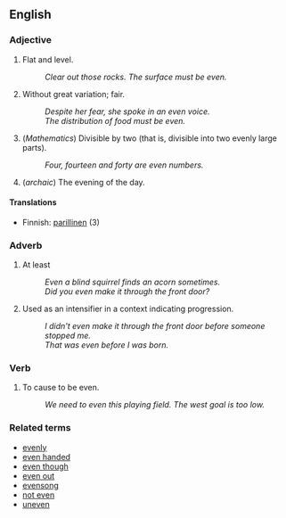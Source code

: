 == English ==

=== Adjective ===

# Flat and level.
#: ''Clear out those rocks.  The surface must be even.''
# Without great variation; fair.
#: ''Despite her fear, she spoke in an even voice.''
#: ''The distribution of food must be even.''
# (''Mathematics'') Divisible by two (that is, divisible into two evenly large parts).
#: ''Four, fourteen and forty are even numbers.''
# (''archaic'') The evening of the day.

==== Translations ====

*Finnish: [[parillinen]] (3)

=== Adverb ===

# At least
#: ''Even a blind squirrel finds an acorn sometimes.''
#: ''Did you even make it through the front door?''
# Used as an intensifier in a context indicating progression. <!-- help? -->
#: ''I didn't even make it through the front door before someone stopped me.''
#: ''That was even before I was born.''

=== Verb ===

# To cause to be even.
#: ''We need to even this playing field.  The west goal is too low.''

=== Related terms ===

*[[evenly]]
*[[even handed]]
*[[even though]]
*[[even out]]
*[[evensong]]
*[[not even]]
*[[uneven]]